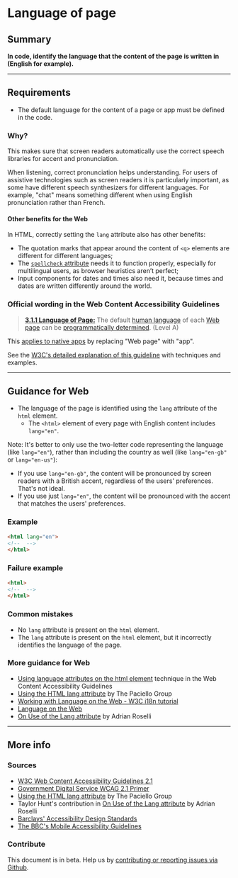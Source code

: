 
# Language of page

## Summary

**In code, identify the language that the content of the page is written in (English for example).**

---

## Requirements

* The default language for the content of a page or app must be defined in the code.

### Why?

This makes sure that screen readers automatically use the correct speech libraries for accent and pronunciation.

When listening, correct pronunciation helps understanding. For users of assistive technologies such as screen readers it is particularly important, as some have different speech synthesizers for different languages. For example, "chat" means something different when using English pronunciation rather than French.

#### Other benefits for the Web

In HTML, correctly setting the `lang` attribute also has other benefits:
* The quotation marks that appear around the content of `<q>` elements are different for different languages;
* The [`spellcheck` attribute](https://developer.mozilla.org/en-US/docs/Web/HTML/Global_attributes/spellcheck) needs it to function properly, especially for multilingual users, as browser heuristics aren’t perfect;
* Input components for dates and times also need it, because times and dates are written differently around the world.

### Official wording in the Web Content Accessibility Guidelines

> [**3.1.1 Language of Page:**](https://www.w3.org/TR/UNDERSTANDING-WCAG20/meaning-doc-lang-id.html) The default [human language](https://www.w3.org/TR/UNDERSTANDING-WCAG20/meaning-doc-lang-id.html#human-langdef) of each [Web page](https://www.w3.org/TR/UNDERSTANDING-WCAG20/meaning-doc-lang-id.html#webpagedef) can be [programmatically determined](https://www.w3.org/TR/UNDERSTANDING-WCAG20/meaning-doc-lang-id.html#programmaticallydetermineddef). (Level A)

This [applies to native apps](https://www.w3.org/TR/wcag2ict/#meaning-doc-lang-id) by replacing "Web page" with "app".

See the [W3C's detailed explanation of this guideline](https://www.w3.org/TR/UNDERSTANDING-WCAG20/meaning-doc-lang-id.html) with techniques and examples.

---

## Guidance for Web

*   The language of the page is identified using the `lang` attribute of the `html` element.
    *   The `<html>` element of every page with English content includes `lang="en"`.

Note: It's better to only use the two-letter code representing the language (like `lang="en"`), rather than including the country as well (like `lang="en-gb"` or `lang="en-us"`):
*   If you use `lang="en-gb"`, the content will be pronounced by screen readers with a British accent, regardless of the users' preferences. That's not ideal.
*   If you use just `lang="en"`, the content will be pronounced with the accent that matches the users' preferences.

### Example

```html
<html lang="en">
<!--  -->
</html>
```

### Failure example

```html
<html>
<!--  -->
</html>
```

### Common mistakes

*   No `lang` attribute is present on the `html` element.
*   The `lang` attribute is present on the `html` element, but it incorrectly identifies the language of the page.

### More guidance for Web

* [Using language attributes on the html element](https://www.w3.org/TR/2016/NOTE-WCAG20-TECHS-20161007/H57) technique in the Web Content Accessibility Guidelines
* [Using the HTML lang attribute](https://www.paciellogroup.com/blog/2016/06/using-the-html-lang-attribute/) by The Paciello Group
* [Working with Language on the Web - W3C i18n tutorial](https://www.w3.org/International/tutorials/language-decl/)
* [Language on the Web](https://www.w3.org/International/getting-started/language)
* [On Use of the Lang attribute](https://adrianroselli.com/2015/01/on-use-of-lang-attribute.html) by Adrian Roselli

---

## More info

### Sources

* [W3C Web Content Accessibility Guidelines 2.1](https://www.w3.org/TR/WCAG21/)
* [Government Digital Service WCAG 2.1 Primer](https://alphagov.github.io/wcag-primer/)
* [Using the HTML lang attribute](https://www.paciellogroup.com/blog/2016/06/using-the-html-lang-attribute/) by The Paciello Group
* Taylor Hunt's contribution in [On Use of the Lang attribute](https://adrianroselli.com/2015/01/on-use-of-lang-attribute.html) by Adrian Roselli
* [Barclays' Accessibility Design Standards](https://home.barclays/who-we-are/our-suppliers/our-requirements-of-external-suppliers/)
* [The BBC's Mobile Accessibility Guidelines](https://www.bbc.co.uk/guidelines/futuremedia/accessibility/mobile/summary)

### Contribute

This document is in beta. Help us by [contributing or reporting issues via Github](https://github.com/web-accessibility-io/web-accessibility.io).
